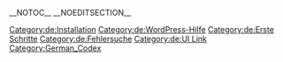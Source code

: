{{Languages|
{{ar|البدأ_في_أستخدام_الووردبريس}}
{{bs|Započnite koristiti WordPress}}
{{de|Erste Schritte mit WordPress}}
{{en|Getting_Started_with_WordPress}}
{{es|Getting_Started_with_WordPress}}
{{fax|شروع_کار_با_وردپرس}}
{{fi|Aloittaminen}}
{{fr|Demarrer avec WordPress}}
{{id|Berkenalan dengan WordPress}}
{{lo|Getting_Started_with_WordPress}}
{{ko|Getting_Started_with_WordPress}}
{{km|Getting_Started_with_WordPress}}
{{mk|WordPress почетник}}
{{mya|Getting_Started_with_WordPress}}
{{pt-br|Novo no WordPress - Por Onde Começar}}
{{ru|Знакомство_с_WordPress}}
{{ta|வேர்ட்பிரஸ் அடிப்படைகள்}}
{{te|WordPress గురించి తెలుసుకోండి}}
{{th|Getting_Started_with_WordPress}}
{{zh-cn|开始使用_WordPress}}
{{zh-tw|開始使用_WordPress}}
}}
__NOTOC__ __NOEDITSECTION__



[[Category:de:Installation]]
[[Category:de:WordPress-Hilfe]]
[[Category:de:Erste Schritte]]
[[Category:de:Fehlersuche]]
[[Category:de:UI Link]]
[[Category:German_Codex]]

{{de:Stub}}